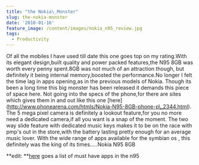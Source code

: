 ```yaml
---
title: "the Nokia\_Monster"
slug: the-nokia-monster
date: '2010-01-16'
feature_image: /content/images/nokia_n95_review.jpg
tags:
  - Productivity
---
```

<ImageCard src="/content/images/nokia_n95_review.jpg" alt="nokia n95 review" />

Of all the mobiles I have used till date this one goes top on my rating.With its elegant design,built quality and power packed features,the N95 8GB was worth every penny spent.8GB was not much of an attraction though, but definitely it being internal memory,boosted the performance.No longer I felt the time lag in apps opening,as in the previous models of Nokia. Though its been a long time this big monster has been released it demands this piece of space here. Not going into the specs of the phone,for there are sites which gives them in and out like this one \[here\](http://www.phonearena.com/htmls/Nokia-N95-8GB-phone-p\_2344.html). The 5 mega pixel camera is definitely a lookout feature,for you no more need a dedicated camera,if all you want is a snap of the moment. The two way slide feature with dedicated music keys makes it to be on the race with pmp's out in the store,with the battery lasting pretty enough for an average music lover. With the wide range of apps available for the symbian os , this definitely was the king of its times.....Nokia N95 8GB

\*\*edit: \*\*[here](http://n95-download.xhost.ro/?p=4) goes a list of must have apps in the n95
